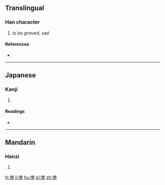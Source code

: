 ==Translingual==

===Han character===
{{Han char|rn=61|rad=心|as=10|sn=13|four=|canj=心口月金 (PRBC)}}

# to be grieved, sad

====References====
* {{Han ref|kx=0396.110|dkj=10985|dj=0734.180|hdz=42336.100|uh=612A|ud=24874}}

----

==Japanese==

===Kanji===
{{ja-kanji|grade=|rs=心10}}

# {{defn|lang=ja|sort=心10}}

====Readings====
* {{ja-readings|on=[[うん]] (un), [[いん]] (in)|kun=[[うれえるさま]] (ureerusama), [[うごく]] (ugoku), [[うれえる]] (ureeru)}}

----

==Mandarin==

===Hanzi===
{{cmn-hanzi|pin=[[yún]] ([[yun2]])|wg=yün<sup>2</sup>}}

# {{defn|lang=cmn|sort=心10}}

[[fr:愪]]
[[li:愪]]
[[hu:愪]]
[[pl:愪]]
[[zh:愪]]